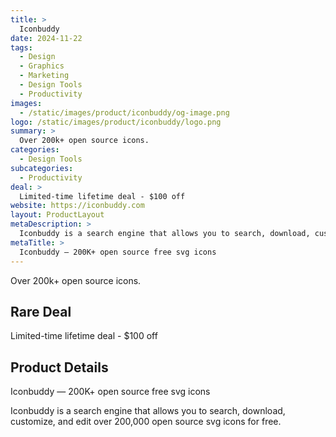```yaml
---
title: >
  Iconbuddy
date: 2024-11-22
tags:
  - Design
  - Graphics
  - Marketing
  - Design Tools
  - Productivity
images:
  - /static/images/product/iconbuddy/og-image.png
logo: /static/images/product/iconbuddy/logo.png
summary: >
  Over 200k+ open source icons.
categories:
  - Design Tools
subcategories:
  - Productivity
deal: >
  Limited-time lifetime deal - $100 off
website: https://iconbuddy.com
layout: ProductLayout
metaDescription: >
  Iconbuddy is a search engine that allows you to search, download, customize, and edit over 200,000 open source svg icons for free.
metaTitle: >
  Iconbuddy — 200K+ open source free svg icons
---
```

Over 200k+ open source icons.

## Rare Deal

Limited-time lifetime deal - $100 off

## Product Details
Iconbuddy — 200K+ open source free svg icons

Iconbuddy is a search engine that allows you to search, download, customize, and edit over 200,000 open source svg icons for free.
